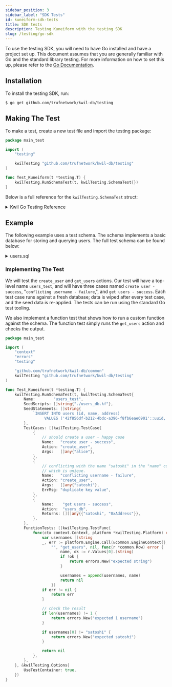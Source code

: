 ```yaml
---
sidebar_position: 3
sidebar_label: "SDK Tests"
id: kuneiform-sdk-tests
title: SDK tests
description: Testing Kuneiform with the testing SDK
slug: /testing/go-sdk
---
```


To use the testing SDK, you will need to have Go installed and have a project set up.
This document assumes that you are generally familiar with Go and the standard library testing.
For more information on how to set this up, please refer to the [Go Documentation](<https://go.dev/doc/tutorial/add-a-test>).

## Installation

To install the testing SDK, run:

```shell
$ go get github.com/trufnetwork/kwil-db/testing
```

## Making The Test

To make a test, create a new test file and import the testing package:

```go title="main_test.go"
package main_test

import (
	"testing"

	kwilTesting "github.com/trufnetwork/kwil-db/testing"
)

func Test_Kuneiform(t *testing.T) {
	kwilTesting.RunSchemaTest(t, kwilTesting.SchemaTest{})
}
```

Below is a full reference for the `kwilTesting.SchemaTest` struct:

<details>
  <summary> Kwil Go Testing Reference </summary>

```go
// SchemaTest allows for testing schemas against a live database.
// It allows for several ways of specifying schemas to deploy, as well
// as functions that can be run against the schemas, and expected results.
type SchemaTest struct {
	// Name is the name of the test case.
	Name string `json:"name"`
	// Owner is a public identifier of the user that owns the database.
	// If empty, a pre-defined deployer will be used.
	Owner string `json:"owner"`
	// SeedScripts are paths to the files containing SQL
	// scripts that are run before each test to seed the database
	SeedScripts []string `json:"seed_scripts"`
	// SeedStatements are SQL statements run before each test that are
	// meant to seed the database with data. They are run after the
	// SeedScripts.
	SeedStatements []string `json:"seed_statements"`
	// TestCases execute actions or procedures against the database
	// engine, taking certain inputs and expecting certain outputs or
	// errors. These run separately from the functions, and separately
	// from each other. They are the easiest way to test the database
	// engine, but if more nuanced tests are needed (e.g. to simulate
	// several different wallets), the FunctionTests field should be used
	// instead. All schemas will be redeployed and all seed data re-applied
	// between executing each TestCase.
	TestCases []TestCase `json:"test_cases"`
	// FunctionTests are arbitrary functions that can be used to
	// execute any logic against the schemas.
	// All schemas will be reset before each function is run.
	// FunctionTests are more cumbersome to use than TestCases, but
	// they allow for more nuanced testing and flexibility.
	// All functions and testcases are run against fresh schemas.
	FunctionTests []TestFunc `json:"-"`
}

// TestCase executes an action or procedure against the database engine.
// It can be given inputs, expected outputs, expected error types,
// and expected error messages.
type TestCase struct {
	// Name is a name that the test will be identified by if it fails.
	Name string `json:"name"`
	// Namespace is the name of the database schema to execute the
	// action/procedure against.
	Namespace string `json:"namespace"`
	// Action is the name of the action/procedure.
	Action string `json:"action"`
	// Args are the inputs to the action/procedure.
	// If the action/procedure takes no parameters, this should be nil.
	Args []any `json:"args"`
	// Returns are the expected outputs of the action/procedure.
	// It takes a two-dimensional array to model the output of a table.
	// If the action/procedure has no outputs, this should be nil.
	Returns [][]any `json:"returns"`
	// Err is the expected error type. If no error is expected, this
	// should be nil.
	Err error `json:"-"`
	// ErrMsg will search the error returned by the action/procedure for
	// the given substring. If no error is expected, this should be an
	// empty string.
	ErrMsg string `json:"error"`
	// Signer sets the @caller, and the bytes will be used as the @signer.
	// If empty, the test case schema deployer will be used.
	Caller string `json:"caller"`
	// BlockHeight sets the blockheight for the test, accessible by
	// the @height variable. If not set, it will default to 0.
	Height int64 `json:"height"`
}


// TestFunc is a function that can be run against the database engine.
// A returned error signals a failed test.
type TestFunc func(ctx context.Context, platform *Platform) error
```

</details>

## Example

The following example uses a test schema. The schema implements a basic database
for storing and querying users. The full test schema can be found below:

<details>
  <summary> users.sql </summary>

```sql showLineNumbers
CREATE TABLE users (
  id UUID PRIMARY KEY,
  name TEXT NOT NULL UNIQUE,
  address TEXT NOT NULL UNIQUE
);

CREATE ACTION create_user($name text) public {
  // derive a deterministic uuid from the blockchain transaction ID
  // https://www.postgresql.org/docs/16.1/uuid-ossp.html#UUID-OSSP-FUNCTIONS-SECT
  $uuid := uuid_generate_v5('f541de32-5ede-4083-bdbc-b29c3f02be9e'::uuid, @txid);

  insert into users (id, name, address)
  values ($uuid, $name, @caller);
}

CREATE ACTION get_users() public view returns table (name text, address text) {
  return select name, address from users;
}
```
</details>

### Implementing The Test

We will test the `create_user` and `get_users` actions. Our test will have a top-level
name `users_test`, and will have three cases named `create user - success`,
"`conflicting username - failure`,", and `get users - success`. Each test case runs against
a fresh database; data is wiped after every test case, and the seed data is re-applied.
The tests can be run using the standard Go test tooling.

We also implement a function test that shows how to run a custom function against the schema.
The function test simply runs the `get_users` action and checks the output.
```go title="main_test.go"
package main_test

import (
	"context"
	"errors"
	"testing"

	"github.com/trufnetwork/kwil-db/common"
	kwilTesting "github.com/trufnetwork/kwil-db/testing"
)

func Test_Kuneiform(t *testing.T) {
	kwilTesting.RunSchemaTest(t, kwilTesting.SchemaTest{
		Name:        "users_test",
		SeedScripts: []string{"./users_db.kf"},
		SeedStatements: []string{
			`INSERT INTO users (id, name, address)
				 VALUES ('42f856df-b212-4bdc-a396-f8fb6eae6901'::uuid, 'satoshi', '0xAddress')`,
		},
		TestCases: []kwilTesting.TestCase{
			{
				// should create a user - happy case
				Name:   "create user - success",
				Action: "create_user",
				Args:   []any{"alice"},
			},
			{
				// conflicting with the name "satoshi" in the "name" column,
				// which is unique.
				Name:   "conflicting username - failure",
				Action: "create_user",
				Args:   []any{"satoshi"},
				ErrMsg: "duplicate key value",
			},
			{
				Name:    "get users - success",
				Action:  "users_db",
				Returns: [][]any{{"satoshi", "0xAddress"}},
			},
		},
		FunctionTests: []kwilTesting.TestFunc{
			func(ctx context.Context, platform *kwilTesting.Platform) error {
				var usernames []string
				_, err := platform.Engine.Call(&common.EngineContext{}, platform.DB,
					"", "get_users", nil, func(r *common.Row) error {
						name, ok := r.Values[0].(string)
						if !ok {
							return errors.New("expected string")
						}

						usernames = append(usernames, name)
						return nil
					})
				if err != nil {
					return err
				}

				// check the result
				if len(usernames) != 1 {
					return errors.New("expected 1 username")
				}

				if usernames[0] != "satoshi" {
					return errors.New("expected satoshi")
				}

				return nil
			},
		},
	}, &kwilTesting.Options{
		UseTestContainer: true,
	})
}
```